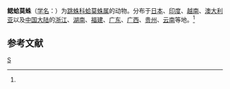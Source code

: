 {{noteTA|G1=LS}}
{{Speciesbox 
| taxon = Harmochirus brachiatus
| image = Jumping Spider (Harmochirus brachiatus) (7856861410).jpg
| authority = Thorell, 1877<ref name='id14721'>{{cite web| url =http://www.bioinfo.cn/db05/BjdwSpecies.php?action=view&id=14721| title =鳃蛤莫蛛| work =《中国动物物种编目数据库》| publisher =中国科学院微生物研究所| author =中国科学院动物研究所| accessdate =2009-04-28| deadurl =yes| archiveurl =https://web.archive.org/web/20160305005530/http://www.bioinfo.cn/db05/BjdwSpecies.php?action=view&id=14721| archivedate =2016-03-05}}</ref>
}}

'''鳃蛤莫蛛'''（[[学名|学名]]：{{lang|la|'''''Harmochirus brachiatus'''''}}）为[[跳蛛科|跳蛛科]][[蛤莫蛛属|蛤莫蛛属]]的动物。分布于[[日本|日本]]、[[印度|印度]]、[[越南|越南]]、[[澳大利亚|澳大利亚]]以及[[中国大陆|中国大陆]]的[[浙江|浙江]]、[[湖南|湖南]]、[[福建|福建]]、[[广东|广东]]、[[广西|广西]]、[[贵州|贵州]]、[[云南|云南]]等地。<ref name='id14721'/>

== 参考文献 ==
{{reflist}}

{{Taxonbar}}

[[Category:蛤莫蛛属|S]]
